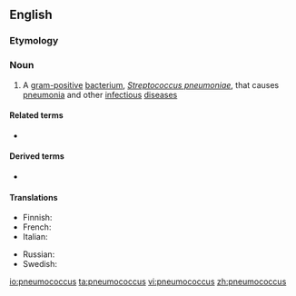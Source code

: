 ==English==

===Etymology===
{{confix|pneumo|coccus|lang=en}}

===Noun===
{{en-noun|pneumococci}}

# A [[gram-positive]] [[bacterium]], ''[[Streptococcus pneumoniae]]'', that causes [[pneumonia]] and other [[infectious]] [[disease]]s

====Related terms====
* {{l|en|coccus}}

====Derived terms====
* {{l|en|pneumococcal}}

====Translations====
{{trans-top|Streptococcus pneumoniae}}
* Finnish: {{t+|fi|pneumokokki}}
* French: {{t+|fr|pneumocoque|m}}
* Italian: {{t+|it|pneumococco|m}}
{{trans-mid}}
* Russian: {{t+|ru|пневмоко́кк|m}}
* Swedish: {{t+|sv|pneumokock|c}}
{{trans-bottom}}

[[io:pneumococcus]]
[[ta:pneumococcus]]
[[vi:pneumococcus]]
[[zh:pneumococcus]]